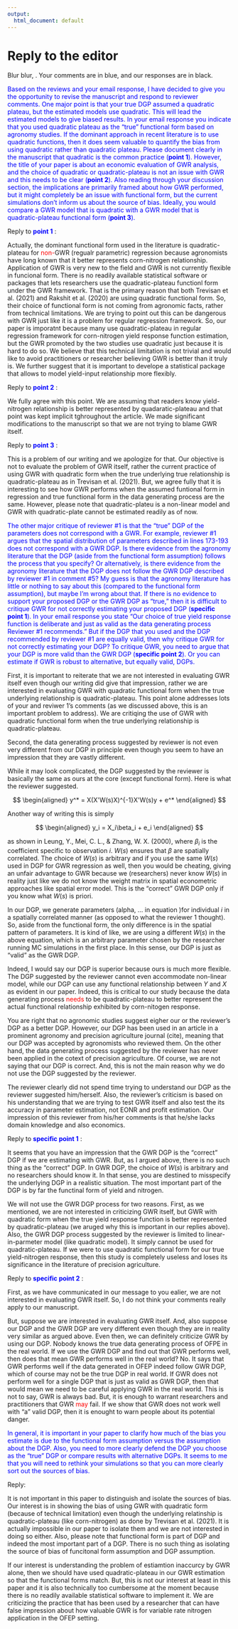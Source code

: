 ```yaml
---
output:
  html_document: default
---
```

# Reply to the editor

Blur blur, . Your comments are in blue, and our responses are in black.

<span style = "color: blue;"> Based on the reviews and your email response, I have decided to give you the opportunity to revise the manuscript and respond to reviewer comments. One major point is that your true DGP assumed a quadratic plateau, but the estimated models use quadratic. This will lead the estimated models to give biased results. In your email response you indicate that you used quadratic plateau as the “true” functional form based on agronomy studies. If the dominant approach in recent literature is to use quadratic functions, then it does seem valuable to quantify the bias from using quadratic rather than quadratic plateau. Please document clearly in the manuscript that quadratic is the common practice (__point 1__). However, the title of your paper is about an economic evaluation of GWR analysis, and the choice of quadratic or quadratic-plateau is not an issue with GWR and this needs to be clear (__point 2__). Also reading through your discussion section, the implications are primarily framed about how GWR performed, but it might completely be an issue with functional form, but the current simulations don't inform us about the source of bias. Ideally, you would compare a GWR model that is quadratic with a GWR model that is quadratic-plateau functional form (__point 3__). </span>


Reply to <span style = "color: blue;"> __point 1__ </span>:

Actually, the dominant functional form used in the literature is quadratic-plateau for <span style = "color: red;"> non-</span>GWR (regualr parametric) regression because agronomists have long known that it better represents corn-nitrogen relationship. Application of GWR is very new to the field and GWR is not currently flexible in funcional form. There is no readily available statistical software or packages that lets researchers use the quadratic-plateau functionl form under the GWR framework. That is the primary reason that both Trevisan et al. (2021) and Rakshit et al. (2020) are using quadratic functional form. So, their choice of functional form is not coming from agronomic facts, rather from technical limitations. We are trying to point out this can be dangerous with GWR just like it is a problem for regular regression framework. So, our paper is imporatnt because many use quadratic-plateau in regular regression framework for corn-nitrogen yield response function estimation, but the GWR promoted by the two studies use quadratic just because it is hard to do so. We believe that this technical limitation is not trivial and would like to avoid practitioners or researcher believing GWR is better than it truly is. We further suggest that it is important to develope a statistical package that allows to model yield-input relationship more flexibly.

Reply to <span style = "color: blue;"> __point 2__ </span>:

We fully agree with this point. We are assuming that readers know yield-nitrogen relationship is better represented by quadaratic-plateau and that point was kept implicit tghroughout the article. We made significant modifications to the manuscript so that we are not trying to blame GWR itself. 

Reply to <span style = "color: blue;"> __point 3__ </span>:

This is a problem of our writing and we apologize for that. Our objective is not to evaluate the problem of GWR itself, rather the current practice of using GWR with quadratic form when the true underlying true relationship is quadratic-plateau as in Trevisan et al. (2021). But, we agree fully that it is interesting to see how GWR performs when the assumed funtional form in regression and true functional form in the data generating process are the same. However, please note that quadratic-plateu is a non-linear model and GWR with quadratic-plate cannot be estimated readily as of now. 

<span style = "color: blue;"> The other major critique of reviewer #1 is that the “true” DGP of the parameters does not correspond with a GWR. For example, reviewer #1 argues that the spatial distribution of parameters described in lines 173-193 does not correspond with a GWR DGP. Is there evidence from the agronomy literature that the DGP (aside from the functional form assumption) follows the process that you specify? Or alternatively, is there evidence from the agronomy literature that the DGP does not follow the GWR DGP described by reviewer #1 in comment #5? My guess is that the agronomy literature has little or nothing to say about this (compared to the functional form assumption), but maybe I'm wrong about that. If there is no evidence to support your proposed DGP or the GWR DGP as “true,” then it is difficult to critique GWR for not correctly estimating your proposed DGP (__specific point 1__). In your email response you state “Our choice of true yield response function is deliberate and just as valid as the data generating process Reviewer #1 recommends.” But if the DGP that you used and the DGP recommended by reviewer #1 are equally valid, then why critique GWR for not correctly estimating your DGP? To critique GWR, you need to argue that your DGP is more valid than the GWR DGP (__specific point 2__). Or you can estimate if GWR is robust to alternative, but equally valid, DGPs.

</span>

First, it is important to reiterate that we are not interested in evaluating GWR itself even though our writing did give that impression, rather we are interested in evaluating GWR with quadratic functional form when the true underlying relationship is quadratic-plateau. This point alone addresses lots of your and reviwer 1's comments (as we discussed above, this is an important problem to address). We are critiqing the use of GWR with quadratic functional form when the true underlying relationship is quadratic-plateau. 

Second, the data generating process suggested by reviewer is not even very different from our DGP in principle even though you seem to have an impression that they are vastly different. 

While it may look complicated, the DGP suggested by the reviewer is basically the same as ours at the core (except functional form). Here is what the reviewer suggested.

$$
\begin{aligned}
y^* = X(X'W(s)X)^{-1}X'W(s)y + e^*
\end{aligned}
$$

Another way of writing this is simply

$$
\begin{aligned}
y_i = X_i\beta_i + e_i
\end{aligned}
$$

as shown in Leung, Y., Mei, C. L., & Zhang, W. X. (2000), where $\beta_i$ is the coefficient specific to observation $i$. $W(s)$ ensures that $\beta$ are spatially correlated. The choice of $W(s)$ is arbitrary and if you use the same $W(s)$ used in DGP for GWR regression as well, then you would be cheating, giving an unfair advantage to GWR because we (researchers) never know $W(s)$ in reality just like we do not know the weight matrix in spatial econometric approaches like spatial error model. This is the "correct" GWR DGP only if you know what $W(s)$ is priori.

In our DGP, we generate parameters (alpha, ... in equation )for individual $i$ in a spatially correlated manner (as opposed to what the reviewer 1 thought). So, aside from the functional form, the only difference is in the spatial pattern of parameters. It is kind of like, we are using a different $W(s)$ in the above equation, which is an arbitrary parameter chosen by the researcher running MC simulations in the first place. In this sense, our DGP is just as "valid" as the GWR DGP.

Indeed, I would say our DGP is superior because ours is much more flexible. The DGP suggested by the reviewer cannot even accommodate non-linear model, while our DGP can use any functional relationship between $Y$ and $X$ as evident in our paper. Indeed, this is critical to our study because the data generating process <span style = "color: red;"> needs </span> to be quadratic-plateau to better represent the actual functional relationship exhibited by corn-nitogen response.

You are right that no agronomic studies suggest eigher our or the reviewer's DGP as a better DGP. However, our DGP has been used in an article in a prominent agronomy and precision agriculture journal (cite), meaning that our DGP was accepted by agronomists who reviewed them. On the other hand, the data generating process suggested by the reviewer has never been applied in the cotext of precision agriculture. Of course, we are not saying that our DGP is correct. And, this is not the main reason why we do not use the DGP suggested by the reviewer.

The reviewer clearly did not spend time trying to understand our DGP as the reviewer suggested him/herself. Also, the reviewer's criticism is based on his understanding that we are trying to test GWR itself and also test the its accuracy in parameter estimation, not EONR and profit estimation. Our impression of this reviewer from his/her comments is that he/she lacks domain knowledge and also economics. 

Reply to <span style = "color: blue;"> __specific point 1__ </span>:

It seems that you have an impression that the GWR DGP is the "correct" DGP if we are estimating with GWR. But, as I argued above, there is no such thing as the "correct" DGP. In GWR DGP, the choice of $W(s)$ is arbitrary and no researchers should know it. In that sense, you are destined to misspecify the underlying DGP in a realistic situation. The most important part of the DGP is by far the functinal form of yield and nitrogen.

We will not use the GWR DGP process for two reasons. First, as we mentioned, we are not interested in criticizing GWR itself, but GWR with quadratic form when the true yield response function is better represented by quadratic-plateau (we aruged why this is important in our replies above). Also, the GWR DGP process suggested by the reviewer is limited to linear-in-parmeter model (like quadratic model). It simply cannot be used for quadratic-plateau. If we were to use quadratic functional form for our true yield-nitrogen response, then this study is completely useless and loses its significance in the literature of precision agriculture.

Reply to <span style = "color: blue;"> __specific point 2__ </span>:

First, as we have communicated in our message to you ealier, we are not interested in evaluating GWR itself. So, I do not think your comments really apply to our manuscript. 

But, suppose we are interested in evaluating GWR itself. And, also suppose our DGP and the GWR DGP are very different even though they are in reality very similar as argued above. Even then, we can definitely criticize GWR by using our DGP. Nobody knows the true data generating process of OFPE in the real world. If we use the GWR DGP and find out that GWR performs well, then does that mean GWR performs well in the real world? No. It says that GWR performs well if the data generated in OFEP indeed follow GWR DGP, which of course may not be the true DGP in real world. If GWR does not perform well for a single DGP that is just as valid as GWR DGP, then that would mean we need to be careful applying GWR in the real world. This is not to say, GWR is always bad. But, it is enough to warrant researchers and practitioners that GWR <span style = "color: red;"> may </span> fail. If we show that GWR does not work well with "a" valid DGP, then it is enought to warn people about its potential danger. 

<span style = "color: blue;"> In general, it is important in your paper to clarify how much of the bias you estimate is due to the functional form assumption versus the assumption about the DGP. Also, you need to more clearly defend the DGP you choose as the “true” DGP or compare results with alternative DGPs. It seems to me that you will need to rethink your simulations so that you can more clearly sort out the sources of bias. </span>

Reply:

It is not important in this paper to distinguish and isolate the sources of bias. Our interest is in showing the bias of using GWR with quadratic form (because of technical limitation) even though the underlying relatinship is quadratic-plateau (like corn-nitrogen) as done by Trevisan et al. (2021). It is actually impossible in our paper to isolate them and we are not interested in doing so either. Also, please note that functional form is part of DGP and indeed the most important part of a DGP. There is no such thing as isolating the source of bias of funcitonal form assumption and DGP assumption. 

If our interest is understanding the problem of estiamtion inaccurcy by GWR alone, then we should have used quadratic-plateau in our GWR estimation so that the functional forms match. But, this is not our interest at least in this paper and it is also technically too cumbersome at the moment because there is no readily available statistical software to implement it. We are criticizing the practice that has been used by a researcher that can have false impression about how valuable GWR is for variable rate nitrogen application in the OFEP setting. 

